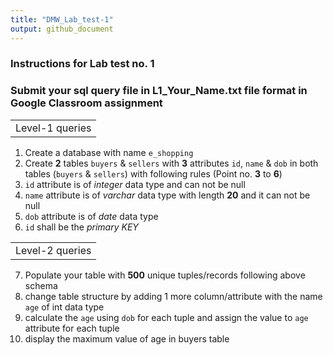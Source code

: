 ```yaml
---
title: "DMW_Lab_test-1"
output: github_document
---
```


### Instructions for Lab test no. 1
### Submit your sql query file in **L1_Your_Name.txt** file format in Google Classroom assignment

-----------------
Level-1 queries
-----------------

1.  Create a database with name `e_shopping`
2.  Create **2** tables `buyers` & `sellers` with **3** attributes `id`, `name` & `dob` in both tables (`buyers` & `sellers`) with following rules (Point no. **3** to **6**)
3.  `id` attribute is of *integer* data type and can not be null
4.  `name` attribute is of *varchar* data type with length **20** and it can not be null
5.  `dob` attribute is of *date* data type
6.  `id` shall be the *primary KEY*

-----------------
Level-2 queries
-----------------

7.  Populate your table with **500** unique tuples/records following above schema
8.  change table structure by adding 1 more column/attribute with the name `age` of int data type
9.  calculate the `age` using `dob` for each tuple and assign the value to `age` attribute for each tuple
10. display the maximum value of age in buyers table
